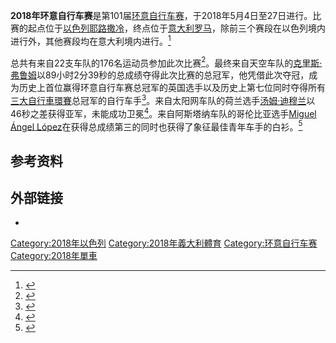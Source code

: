 {{NoteTA|G1=Sports|1=zh-hans:环意自行车赛;zh-hant:環義自行車賽;zh-hk:環義單車賽;zh-tw:環義自由車賽;}}
{{Infobox cycling race report
| name               = 2018年环意自行车赛
| series             = 2018年UCI世界巡回赛
| race_no            = 21
| season_no          = 38
| image              = Giro d'Italia 2018 - Tel Aviv (2).jpg
| image_caption      = 第二赛段
| image_alt          =
| image_size         = 245px
| date               = 2018年5月4日至27日
| stages             = 21
| distance           = 3572.4
| unit               = km
| time               = 89小时2分39秒
| speed              = 40.1
| first              = [[克里斯·弗鲁姆|克里斯·弗鲁姆]]
| first_nat          = GBR
| first_team         = [[天空车队|天空车队]]
| first_color        = pink
| second             = [[汤姆·迪穆兰|汤姆·迪穆兰]]
| second_nat         = NED
| second_team        = [[太阳网车队|太阳网车队]]
| third              = [[Miguel_Ángel_López_(cyclist)|Miguel Ángel López]]
| third_nat          = COL
| third_team         = [[阿斯塔纳车队|阿斯塔纳车队]]
| points             = [[埃利亚·维维安尼|埃利亚·维维安尼]]
| points_nat         = ITA
| points_team        = [[快步車隊|快步車隊]]
| points_color       = violet
| mountains          = [[克里斯·弗鲁姆|克里斯·弗鲁姆]]
| mountains_nat      = GBR
| mountains_team     = [[天空车队|天空车队]]
| mountains_color    = blue
| youth              = [[Miguel_Ángel_López_(cyclist)|Miguel Ángel López]]
| youth_nat          = COL
| youth_team         = [[阿斯塔纳车队|阿斯塔纳车队]]
| youth_color        = white
| team               = [[天空车队|天空车队]]
| teampoints         = 
| previous           = [[2017年环意自行车赛|2017]]
| next               = [[2019年环意自行车赛|2019]]
}}
'''2018年环意自行车赛'''是第101届[[环意自行车赛|环意自行车赛]]，于2018年5月4日至27日进行。比赛的起点位于[[以色列|以色列]][[耶路撒冷|耶路撒冷]]，终点位于[[意大利|意大利]][[罗马|罗马]]，除前三个赛段在以色列境内进行外，其他赛段均在意大利境内进行。<ref>{{cite web|url=http://www.cyclingnews.com/news/giro-ditalia-2018-will-begin-with-jerusalem-individual-time-trial/|title=Giro d'Italia 2018 will begin with Jerusalem individual time trial|website=cyclingnews.com|date=2017-09-17|accessdate=2017-09-18|archiveurl=https://web.archive.org/web/20200911173753/http://www.cyclingnews.com/news/giro-ditalia-2018-will-begin-with-jerusalem-individual-time-trial/|archivedate=2020-09-11|dead-url=no}}</ref>

总共有来自22支车队的176名运动员参加此次比赛<ref>{{cite web|url=https://www.timesofisrael.com/with-spotlight-on-cycling-giro-ditalia-provides-much-needed-break-from-reality/|title=With spotlight on cycling, Giro d'Italia provides much-needed break from reality|publisher=Times of Israel|date=2018-05-05|accessdate=2020-09-28|archiveurl=https://web.archive.org/web/20180506133201/https://www.timesofisrael.com/with-spotlight-on-cycling-giro-ditalia-provides-much-needed-break-from-reality/|archivedate=2018-05-06|dead-url=no}}</ref>。最终来自天空车队的[[克里斯·弗鲁姆|克里斯·弗鲁姆]]以89小时2分39秒的总成绩夺得此次比赛的总冠军，他凭借此次夺冠，成为历史上首位赢得环意自行车赛总冠军的英国选手以及历史上第七位同时夺得所有[[三大自行車環賽|三大自行車環賽]]总冠军的自行车手<ref>{{cite web|url=https://www.theguardian.com/sport/2018/may/27/chris-froome-wins-giro-ditalia-rome-first-briton-british-winner-cycling|title=Chris Froome wins Giro d'Italia in Rome to join cycling's exclusive club|publisher=[[卫报|The Guardian]]|date=2018-05-27|accessdate=2020-09-28|archiveurl=https://web.archive.org/web/20180527174606/https://www.theguardian.com/sport/2018/may/27/chris-froome-wins-giro-ditalia-rome-first-briton-british-winner-cycling|archivedate=2018-05-27|dead-url=no}}</ref>。来自太阳网车队的荷兰选手[[汤姆·迪穆兰|汤姆·迪穆兰]]以46秒之差获得亚军，未能成功卫冕<ref>{{cite web|url=https://www.abc.net.au/news/2018-05-28/chris-froome-takes-historic-giro-ditalia-victory/9806472|title=Chris Froome claims historic Giro d'Italia victory as he completes the Grand Tour triple|publisher=ABC|date=2018-05-28|accessdate=2020-09-28|archiveurl=https://web.archive.org/web/20180528100537/https://www.abc.net.au/news/2018-05-28/chris-froome-takes-historic-giro-ditalia-victory/9806472|archivedate=2018-05-28|dead-url=no}}</ref>。来自阿斯塔纳车队的哥伦比亚选手[[Miguel_Ángel_López_(cyclist)|Miguel Ángel López]]在获得总成绩第三的同时也获得了象征最佳青年车手的白衫。<ref>{{cite web|url=https://www.cyclingnews.com/races/giro-ditalia-2018/stage-21/results/|title=Giro d'Italia: Chris Froome takes a third straight Grand Tour victory|website=cyclingnews.com|date=2018-05-27|accessdate=2020-09-28|archiveurl=https://web.archive.org/web/20200703215457/https://www.cyclingnews.com/races/giro-ditalia-2018/stage-21/results/|archivedate=2020-07-03|dead-url=no}}</ref>

==参考资料==
{{reflist}}

==外部链接==
{{Commons category|Giro d'Italia 2018}}
* {{Official website|www.giroditalia.it}}

{{环意自行车赛}}

[[Category:2018年以色列|Category:2018年以色列]]
[[Category:2018年義大利體育|Category:2018年義大利體育]]
[[Category:环意自行车赛|Category:环意自行车赛]]
[[Category:2018年單車|Category:2018年單車]]